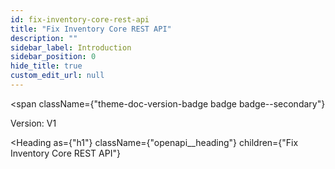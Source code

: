 ```yaml
---
id: fix-inventory-core-rest-api
title: "Fix Inventory Core REST API"
description: ""
sidebar_label: Introduction
sidebar_position: 0
hide_title: true
custom_edit_url: null
---
```



<span
  className={"theme-doc-version-badge badge badge--secondary"}
>
  Version: V1
</span>

<Heading
  as={"h1"}
  className={"openapi__heading"}
  children={"Fix Inventory Core REST API"}
>
</Heading>
